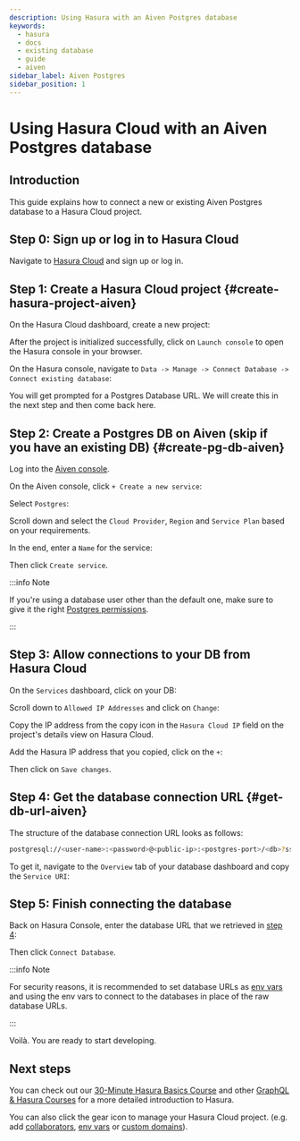 ```yaml
---
description: Using Hasura with an Aiven Postgres database
keywords:
  - hasura
  - docs
  - existing database
  - guide
  - aiven
sidebar_label: Aiven Postgres
sidebar_position: 1
---
```



# Using Hasura Cloud with an Aiven Postgres database

## Introduction

This guide explains how to connect a new or existing Aiven Postgres
database to a Hasura Cloud project.

## Step 0: Sign up or log in to Hasura Cloud

Navigate to [Hasura Cloud](https://cloud.hasura.io/signup/?pg=docs&plcmt=body&cta=navigate-to-hasura-cloud&tech=default)
and sign up or log in.

## Step 1: Create a Hasura Cloud project {#create-hasura-project-aiven}

On the Hasura Cloud dashboard, create a new project:

<Thumbnail
  src='/img/graphql/cloud/cloud-dbs/create-hasura-cloud-project.png'
  alt='Create Hasura Cloud project'
  width='1000px'
/>

After the project is initialized successfully, click on `Launch console`
to open the Hasura console in your browser.

On the Hasura console, navigate to
`Data -> Manage -> Connect Database -> Connect existing database`:

You will get prompted for a Postgres Database URL. We will create this
in the next step and then come back here.

<Thumbnail
  src='/img/graphql/cloud/cloud-dbs/existing-db-setup.png'
  alt='Hasura Cloud database setup'
  width='700px'
/>

## Step 2: Create a Postgres DB on Aiven (skip if you have an existing DB) {#create-pg-db-aiven}

Log into the [Aiven console](https://console.aiven.io/login).

On the Aiven console, click `+ Create a new service`:

<Thumbnail
  src='/img/graphql/cloud/cloud-dbs/aiven/create-new-service.png'
  alt='Create a new service on Aiven'
  width='1000px'
/>

Select `Postgres`:

<Thumbnail
  src='/img/graphql/cloud/cloud-dbs/aiven/select-postgres.png'
  alt='Select Postgres on Aiven'
  width='1000px'
/>

Scroll down and select the `Cloud Provider`, `Region` and `Service Plan`
based on your requirements.

In the end, enter a `Name` for the service:

<Thumbnail
  src='/img/graphql/cloud/cloud-dbs/aiven/create-service.png'
  alt='Create a service on Aiven'
  width='1000px'
/>

Then click `Create service`.

:::info Note

If you're using a database user other than the default one, make sure to
give it the right [Postgres permissions](/graphql/cloud/getting-started/postgres-permissions.mdx).

:::

## Step 3: Allow connections to your DB from Hasura Cloud

On the `Services` dashboard, click on your DB:

<Thumbnail
  src='/img/graphql/cloud/cloud-dbs/aiven/select-db.png'
  alt='Select DB on Aiven'
  width='1000px'
/>

Scroll down to `Allowed IP Addresses` and click on `Change`:

<Thumbnail
  src='/img/graphql/cloud/cloud-dbs/aiven/change-allowed-ip-addresses.png'
  alt='Change allowed IP addresses on Aiven'
  width='1000px'
/>

Copy the IP address from the copy icon in the `Hasura Cloud IP` field on
the project's details view on Hasura Cloud.

<Thumbnail
  src='/img/graphql/cloud/projects/hasura-cloud-ip.png'
  alt='Hasura Cloud IP field'
  width='1000px'
/>

Add the Hasura IP address that you copied, click on the `+`:

<Thumbnail
  src='/img/graphql/cloud/cloud-dbs/aiven/add-hasura-ip.png'
  alt='Add the Hasura IP on Aiven'
  width='1000px'
/>

Then click on `Save changes`.

## Step 4: Get the database connection URL {#get-db-url-aiven}

The structure of the database connection URL looks as follows:

```bash
postgresql://<user-name>:<password>@<public-ip>:<postgres-port>/<db>?sslmode=require
```

To get it, navigate to the `Overview` tab of your database dashboard and
copy the `Service URI`:

<Thumbnail
  src='/img/graphql/cloud/cloud-dbs/aiven/copy-service-uri.png'
  alt='Copy the service URI on Aiven'
  width='1000px'
/>

## Step 5: Finish connecting the database

Back on Hasura Console, enter the database URL that we retrieved in
[step 4](#get-db-url-aiven):

<Thumbnail
  src='/img/graphql/cloud/cloud-dbs/aiven/Aiven-complete.png'
  alt='Database setup'
  width='600px'
/>

Then click `Connect Database`.

:::info Note

For security reasons, it is recommended to set database URLs as
[env vars](/graphql/cloud/projects/env-vars.mdx) and using the env vars to connect
to the databases in place of the raw database URLs.

:::

Voilà. You are ready to start developing.

<Thumbnail
  src='/img/graphql/cloud/cloud-dbs/hasura-console.png'
  alt='Hasura console'
  width='1100px'
/>

## Next steps

You can check out our [30-Minute Hasura Basics
Course](https://hasura.io/learn/graphql/hasura/introduction/) and other
[GraphQL & Hasura Courses](https://hasura.io/learn/) for a more detailed
introduction to Hasura.

You can also click the gear icon to manage your Hasura Cloud project.
(e.g. add [collaborators](/graphql/cloud/projects/collaborators.mdx),
[env vars](/graphql/cloud/projects/env-vars.mdx) or
[custom domains](/graphql/cloud/projects/domains.mdx)).

<Thumbnail
  src='/img/graphql/cloud/getting-started/project-manage.png'
  alt='Project actions'
  width='860px'
/>

